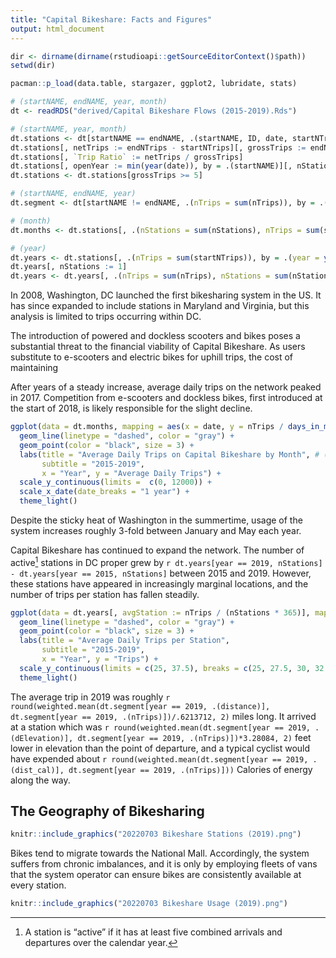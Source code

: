 ```yaml
---
title: "Capital Bikeshare: Facts and Figures"
output: html_document
---
```

  
```r
dir <- dirname(dirname(rstudioapi::getSourceEditorContext()$path))
setwd(dir)

pacman::p_load(data.table, stargazer, ggplot2, lubridate, stats)

# (startNAME, endNAME, year, month)
dt <- readRDS("derived/Capital Bikeshare Flows (2015-2019).Rds")

# (startNAME, year, month)
dt.stations <- dt[startNAME == endNAME, .(startNAME, ID, date, startNTrips, endNTrips)]
dt.stations[, netTrips := endNTrips - startNTrips][, grossTrips := endNTrips + startNTrips]
dt.stations[, `Trip Ratio` := netTrips / grossTrips]
dt.stations[, openYear := min(year(date)), by = .(startNAME)][, nStations := 1]
dt.stations <- dt.stations[grossTrips >= 5]

# (startNAME, endNAME, year)
dt.segment <- dt[startNAME != endNAME, .(nTrips = sum(nTrips)), by = .(startNAME, endNAME, year, distance, dist_cal, dElevation)]

# (month)
dt.months <- dt.stations[, .(nStations = sum(nStations), nTrips = sum(startNTrips)), by = .(date)]

# (year)
dt.years <- dt.stations[, .(nTrips = sum(startNTrips)), by = .(year = year(date), startNAME)]
dt.years[, nStations := 1]
dt.years <- dt.years[, .(nTrips = sum(nTrips), nStations = sum(nStations)), by  = .(year)]

```
  
In 2008, Washington, DC launched the first bikesharing system in the US. It has since expanded to include stations in Maryland and Virginia, but this analysis is limited to trips occurring within DC.

The introduction of powered and dockless scooters and bikes poses a substantial threat to the financial viability of Capital Bikeshare. As users substitute to e-scooters and electric bikes for uphill trips, the cost of maintaining 


After years of a steady increase, average daily trips on the network peaked in 2017. Competition from e-scooters and dockless bikes, first introduced at the start of 2018, is likely responsible for the slight decline.

```r
ggplot(data = dt.months, mapping = aes(x = date, y = nTrips / days_in_month(date))) +
  geom_line(linetype = "dashed", color = "gray") +
  geom_point(color = "black", size = 3) +
  labs(title = "Average Daily Trips on Capital Bikeshare by Month", # (by month)
       subtitle = "2015-2019",
       x = "Year", y = "Average Daily Trips") +
  scale_y_continuous(limits =  c(0, 12000)) +
  scale_x_date(date_breaks = "1 year") +
  theme_light()
```

Despite the sticky heat of Washington in the summertime, usage of the system increases roughly 3-fold between January and May each year.

Capital Bikeshare has continued to expand the network. The number of active[^1] stations in DC proper grew by `r dt.years[year == 2019, nStations] - dt.years[year == 2015, nStations]` between 2015 and 2019. However, these stations have appeared in increasingly marginal locations, and the number of trips per station has fallen steadily.

```r
ggplot(data = dt.years[, avgStation := nTrips / (nStations * 365)], mapping = aes(x = year, y = avgStation)) +
  geom_line(linetype = "dashed", color = "gray") +
  geom_point(color = "black", size = 3) +
  labs(title = "Average Daily Trips per Station",
       subtitle = "2015-2019",
       x = "Year", y = "Trips") +
  scale_y_continuous(limits = c(25, 37.5), breaks = c(25, 27.5, 30, 32.5, 35, 37.5)) +
  theme_light()
```

The average trip in 2019 was roughly `r round(weighted.mean(dt.segment[year == 2019, .(distance)], dt.segment[year == 2019, .(nTrips)])/.6213712, 2)` miles long. It arrived at a station which was `r round(weighted.mean(dt.segment[year == 2019, .(dElevation)], dt.segment[year == 2019, .(nTrips)])*3.28084, 2)` feet lower in elevation than the point of departure, and a typical cyclist would have expended about `r round(weighted.mean(dt.segment[year == 2019, .(dist_cal)], dt.segment[year == 2019, .(nTrips)]))` Calories of energy along the way.

## The Geography of Bikesharing

```r
knitr::include_graphics("20220703 Bikeshare Stations (2019).png")
```

Bikes tend to migrate towards the National Mall. Accordingly, the system suffers from chronic imbalances, and it is only by employing fleets of vans that the system operator can ensure bikes are consistently available at every station. 

```r
knitr::include_graphics("20220703 Bikeshare Usage (2019).png")
```

[^1]: A station is "active" if it has at least five combined arrivals and departures over the calendar year.

